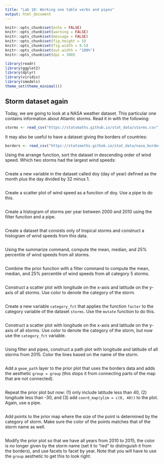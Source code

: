 ```yaml
---
title: "Lab 18: Working one table verbs and pipes"
output: html_document
---
```


```r
knitr::opts_chunk$set(echo = FALSE)
knitr::opts_chunk$set(warning = FALSE)
knitr::opts_chunk$set(message = FALSE)
knitr::opts_chunk$set(fig.height = 5)
knitr::opts_chunk$set(fig.width = 8.5)
knitr::opts_chunk$set(out.width = "100%")
knitr::opts_chunk$set(dpi = 300)

library(readr)
library(ggplot2)
library(dplyr)
library(viridis)
library(smodels)
theme_set(theme_minimal())
```

## Storm dataset again

Today, we are going to look at a NASA weather dataset. This particular
one contains information about Atlantic storms. Read it in with the
following:

```r
storms <- read_csv("https://statsmaths.github.io/stat_data/storms.csv")
```

It may also be useful to have a dataset giving the borders of countries:

```r
borders <- read_csv("https://statsmaths.github.io/stat_data/nasa_borders.csv")
```

Using the arrange function, sort the dataset in descending order of wind
speed. Which two storms had the largest wind speeds:

```r

```

Create a new variable in the dataset called doy (day of year) defined
as the month plus the day divided by 32 minus 1.

```r

```

Create a scatter plot of wind speed as a function of doy. Use a pipe
to do this.

```r

```
Create a histogram of storms per year between 2000 and 2010 using the
filter function and a pipe.

```r

```

Create a dataset that consists only of tropical storms and construct a
histogram of wind speeds from this data.


```r

```

Using the summarize command, compute the mean, median, and 25%
percentile of wind speeds from all storms.

```r

```

Combine the prior function with a filter command to compute the mean,
median, and 25% percentile of wind speeds from all category 5 storms.

```r

```

Construct a scatter plot with longitude on the x-axis and latitude on
the y-axis of all storms. Use color to denote the category of the storm.

```r

```

Create a new variable `category_fct` that applies the function `factor`
to the category variable of the dataset `storms`. Use the `mutate` function
to do this.

```r

```

Construct a scatter plot with longitude on the x-axis and latitude on
the y-axis of all storms. Use color to denote the category of the storm,
but now use the `category_fct` variable.

```r

```

Using filter and pipes, construct a path plot with longitude and
latitude of all storms from 2015. Color the lines based on the name of the
storm.

```r

```

Add a `geom_path` layer to the prior plot that uses the borders data
and adds the aesthetic `group = group` (this stops it from connecting parts
of the map that are not connected).

```r

```

Repeat the prior plot but now: (1) only include latitude less than
40, (2) longitude less than -30, and (3) add `coord_map(ylim = c(0, 40))`
to the plot. Again, use a pipe.

```r

```

Add points to the prior map where the size of the point is
determined by the category of storm. Make sure the color of the points
matches that of the storm name as well.

```r

```

Modify the prior plot so that we have all years from 2010 to
2015, the color is no longer given by the storm name (set it to "red" to
distinguish it from the borders), and use facets to facet by year. Note
that you will have to use the `group` aesthetic to get this to look right.

```r

```

